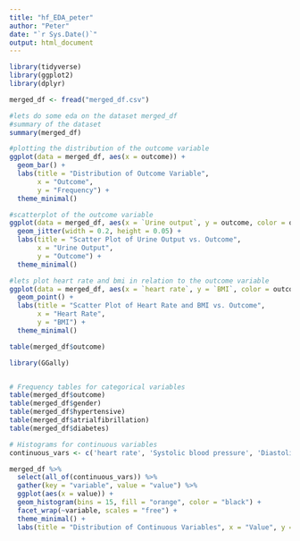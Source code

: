 ```yaml
---
title: "hf_EDA_peter"
author: "Peter"
date: "`r Sys.Date()`"
output: html_document
---
```


```r
library(tidyverse)
library(ggplot2)
library(dplyr)
```

```r
merged_df <- fread("merged_df.csv")
```

```r
#lets do some eda on the dataset merged_df
#summary of the dataset
summary(merged_df)
```

```r
#plotting the distribution of the outcome variable
ggplot(data = merged_df, aes(x = outcome)) +
  geom_bar() +
  labs(title = "Distribution of Outcome Variable",
       x = "Outcome",
       y = "Frequency") +
  theme_minimal()

```

```r
#scatterplot of the outcome variable
ggplot(data = merged_df, aes(x = `Urine output`, y = outcome, color = outcome)) +
  geom_jitter(width = 0.2, height = 0.05) +
  labs(title = "Scatter Plot of Urine Output vs. Outcome",
       x = "Urine Output",
       y = "Outcome") +
  theme_minimal()
```

```r
#lets plot heart rate and bmi in relation to the outcome variable
ggplot(data = merged_df, aes(x = `heart rate`, y = `BMI`, color = outcome)) +
  geom_point() +
  labs(title = "Scatter Plot of Heart Rate and BMI vs. Outcome",
       x = "Heart Rate",
       y = "BMI") +
  theme_minimal()
```

```r
table(merged_df$outcome)
```

```r
library(GGally)


# Frequency tables for categorical variables
table(merged_df$outcome)
table(merged_df$gender)
table(merged_df$hypertensive)
table(merged_df$atrialfibrillation)
table(merged_df$diabetes)

# Histograms for continuous variables
continuous_vars <- c('heart rate', 'Systolic blood pressure', 'Diastolic blood pressure', 'Respiratory rate', 'temperature', 'SP O2')

merged_df %>%
  select(all_of(continuous_vars)) %>%
  gather(key = "variable", value = "value") %>%
  ggplot(aes(x = value)) +
  geom_histogram(bins = 15, fill = "orange", color = "black") +
  facet_wrap(~variable, scales = "free") +
  theme_minimal() +
  labs(title = "Distribution of Continuous Variables", x = "Value", y = "Frequency")





```



















